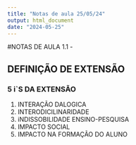 ```yaml
---
title: "Notas de aula 25/05/24"
output: html_document
date: "2024-05-25"
---
```


#NOTAS DE AULA 1.1 - 

## DEFINIÇÃO DE EXTENSÃO

### 5 i`S DA EXTENSÃO

1) INTERAÇÃO DALOGICA
2) INTERODICILINARIDADE
3) iNDISSOBILIDADE ENSINO-PESQUISA
4) IMPACTO SOCIAL
5) IMPACTO NA FORMAÇÃO DO ALUNO
